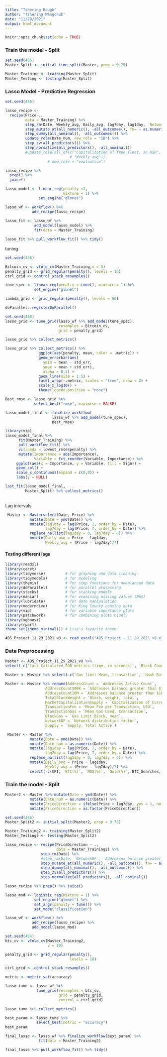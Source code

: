 ```yaml
---
title: "Tshering Rough"
author: "Tshering Wangchuk"
date: "11/28/2021"
output: html_document
---
```


```r
knitr::opts_chunk$set(echo = TRUE)
```

### Train the model -  Split

```r
set.seed(456)
Master_Split <- initial_time_split(Master, prop = 0.75)

Master_Training <- training(Master_Split)
Master_Testing <- testing(Master_Split)
```


### Lasso Model - Predictive Regression


```r
set.seed(456)

lasso_recipe <- 
  recipe(Price~.,
         data = Master_Training) %>%
         step_rm(Date, Weekly_avg, Daily_avg, lag7day, lag1day, `Network distribution factor`,`Capitalization of Current Supply, in USD`, `Supply, held by top 10% addresses`) %>%
         step_mutate_at(all_numeric(), -all_outcomes(), fn= ~ as.numeric(.)) %>%
         step_dummy(all_nominal(), -all_outcomes()) %>%
         update_role(Date_num, new_role = "ID") %>%
         step_zv(all_predictors()) %>%
         step_normalize(all_predictors(), -all_nominal())
         #update_role(all_of(c("Capitalization of free float, in USD", "Date_num", "lag1day", "lag7day", "Daily_avg",  
                             # "Weekly_avg")),
                   # new_role = "evaluative")

lasso_recipe %>%
  prep() %>%
  juice()
```

```r
lasso_model <- linear_reg(penalty =1, 
                          mixture = 1) %>%
               set_engine("glmnet") 

lasso_wf <- workflow() %>%
            add_recipe(lasso_recipe) 
  
lasso_fit <- lasso_wf %>%
             add_model(lasso_model) %>%
             fit(data = Master_Training)

lasso_fit %>% pull_workflow_fit() %>% tidy()
```

tuning 

```r
set.seed(456)

Bitcoin_cv <- vfold_cv(Master_Training,v = 5)
penalty_grid <- grid_regular(penalty(), levels = 10)
ctrl_grid <- control_stack_resamples()

tune_spec <- linear_reg(penalty = tune(), mixture = 1) %>%
             set_engine("glmnet")

lambda_grid <- grid_regular(penalty(), levels = 50)
```

```r
doParallel::registerDoParallel()

set.seed(456)
lasso_grid <- tune_grid(lasso_wf %>% add_model(tune_spec),
                        resamples = Bitcoin_cv,
                        grid = penalty_grid)

lasso_grid %>% collect_metrics()
```

```r
lasso_grid %>% collect_metrics() %>%
               ggplot(aes(penalty, mean, color = .metric)) + 
               geom_errorbar(aes(
                 ymin = mean - std_err,
                 ymax = mean + std_err),
                 alpha = 0.5) +
               geom_line(size = 1.5) + 
               facet_wrap(~.metric, scales = "free", nrow = 2) + 
               scale_x_log10() + 
               theme(legend.position = "none")
```

```r
Best_rmse <- lasso_grid %>%
             select_best("rmse", maximise = FALSE)

lasso_model_final <- finalize_workflow(
                     lasso_wf %>% add_model(tune_spec),
                     Best_rmse)
```

```r
library(vip)
lasso_model_final %>% 
      fit(Master_Training) %>%
      pull_workflow_fit() %>%
      vi(lamda = lowest_rmse$penalty) %>%
      mutate(Importance = abs(Importance),
             Variable = fct_reorder(Variable, Importance)) %>%
     ggplot(aes(x = Importance, y = Variable, fill = Sign)) +
     geom_col() + 
     scale_x_continuous(expand = c(0,0)) +
     labs(y = NULL)
```

```r
last_fit(lasso_model_final,
         Master_Split) %>% collect_metrics()
```


<br> Lag intervals

```r
 Master <- Masterselect(Date, Price) %>% 
           mutate(Date = ymd(Date)) %>% 
           mutate(lag1day = lag(Price, 1, order_by = Date),
                  lag7day = lag(Price, 7, order_by = Date)) %>%
           replace_na(list(lag1day = 0, lag7day = 0)) %>%
           mutate(Daily_avg = Price - lag1day,
                  Weekly_avg = (Price - lag7day)/7)
```


#### Testing different lags 



```r
library(readxl)
library(caret)
library(tidyverse)         # for graphing and data cleaning
library(tidymodels)        # for modeling
library(themis)            # for step functions for unbalanced data
library(doParallel)        # for parallel processing
library(stacks)            # for stacking models
library(naniar)            # for examining missing values (NAs)
library(lubridate)         # for date manipulation
library(moderndive)        # for King County housing data
library(vip)               # for variable importance plots
library(patchwork)         # for combining plots nicely
library(xgboost)
library(rpart)
theme_set(theme_minimal()) # Lisa's favorite theme
```


```r
ADS_Project_11_29_2021_v8 <- read_excel("ADS_Project - 11.29.2021.v8.xlsx")
```

### Data Preprocessing 

```r
Master <- ADS_Project_11_29_2021_v8 %>%
select(-c(`Last Calculated EOD metrics (time, in seconds)`, `Block Count`, `Block Size (mean, in bytes)`, `Block Weight, (mean`, `Capitalization of current supply, MVRV`, `Capitalization of free float, MVRV`, `Difficulty, Last Block`, `Difficulty, Mean Block`, `Mean Transaction Fee per Byte of all blocks, native units`, `Mean Transaction Fee per Byte, native units`, `Median Transaction Fee, native units`, `Median Fee per Transacation, USD`, `Addresses balance greater than 0.001 native units`, `Addresses balance greater than 0.01 native units`, `Addresses balance greater than 0.1 native units`,`Addresses balance greater than 100 native units`, `Addresses balance greater than 100K native units`, `Addresses balance greater than 10 native units`, `Addresses balance greater than 10K native units`, `Addresses balance greater than 1 native units`, `Addresses balance greater than 1K native units`, `Addresses balance greater than 1M native units`, `Addresses balance greater than 1in100K`, `Addresses balance greater than 1in100M`, `Addresses balance greater than 1in10B`, `Addresses balance greater than 1in10K`, `Addresses balance greater than 1in10K`, `Addresses balance greater than 1in10M`, `Addresses balance greater than 1in1B`, `Addresses balance greater than 1in1K`, `Addressesbalance greater than 1in1M`, `Total Fees, native units`, `Flow to exchanges, native units`, `Flow out exchanges, native units`, `Gas Limit Block`, `Gas Limit, transaction`, `Gas Used, transaction`, `Hash Rate Mean, 30d`, `Issuance, native units`, `Issuance, percent annualized`, `Issuance,  percent daily`, `Issuance Total, native units`,`NVT, adjusted, 90d MA`, `NVT, adjusted, free float,  90d MA`, `ROI, 1y (%)`, `Revenue, per hash unit (Native Currency)`, `Revenue Daily, per hash unit/second (Native Currency)`, `Miner Rev (Native Currency)`, `Supply, 10y Active`, `Supply, 5yr Active`, `Supply, 4yr Active`, `Supply, 3yr Active`, `Supply, 1yr Active Trailing (%)`, `Supply, in addresses (<0.001, native currency)`, `Supply, in addresses (<0.01M, native currency)`, `Supply, in addresses (<0.1, native currency)`, `Supply, in addresses (<1, native currency)`, `Supply, in addresses (<10, native currency)`, `Supply, in addresses (<100, native currency)`, `Supply, in addresses (<100K, native currency)`, `Supply, in addresses (<10K, native currency)`, `Supply, in addresses (<1K, native currency)`, `Supply, in addresses (<1M, native currency)`, `Supply, Miner address with 1 mining entity (native currency)`, `Supply, All Miners (native currency)`, `Transactions, adjusted transfer value (native currency)`, `Transactions, mean transfer value (native currency)`, `Transactions, median transfer value (native currency)`, `Transactions, mean transfer value ($)`, `Transactions, median transfer value (native currency)`, `Velocity, 1yr current supply`, `Volatility, 180d daily returns`, `Volatility, 30d daily returns`, `Price, BTC`, `Price, ($)`, `Transactions, median transfer value ($)`))
```

```r
Master <- Master %>% select(-c(`Gas limit Mean, transaction`, `Hash Rate, mean`, `Issuance, in USD`, `Issuance Total, in USD`, `ROI, 30D (%)`, `Revenue Daily, per hash unit/second (USD)`, `Revenue, per hash unit ($)`, `Supply Equality Ratio`, `Supply, 180D Active`, `Supply, 1yr Active`, `Supply, 2y Active`, `Supply, 1yr Active`, `Supply, Miner address with 1 mining entity ($)`, `Transactions, count`,`Transactions, count (per second)`, `Transactions, adjusted transfer value ($)`, `Coin_Days_Destroyed`, `Balance_Exchanges_(%)`, `Total_Exchange_Inflow_Volume`, `Supply, 30D Active`, `Supply, 7D Active`, `Supply, 90D Active`, `Supply, address balance (<1in10K)`, `Supply, address balance (<1in10M)`, `Supply, address balance (<1in10B)`, `Supply, address balance (<1in10K)`, `Supply, address balance (<1in1B)`, `Supply, address balance (<1in1K)`, `Supply, address balance (<1in1M)`, `Supply, in addresses (<$1)`, `Supply, in addresses (<$10)`, `Supply, in addresses (<$100)`, `Supply, in addresses (<$100K)`, `Supply, in addresses (<$10K)`, `Supply, in addresses (<$10M)`, `Supply, in addresses (<$1K)`, `Supply, held by top 1% addresses`, `Supply, 10yr expected supply`, `Supply, free float`, `Supply, All Miners ($)`, `Supply, Miner address with 1 mining entity ($)`, `Transactions, count`, `Transactions, adjusted transfer value ($)`, `Coin_Days_Destroyed`, `CPI_(%)`))
```

```r
Master <- Master %>% rename(AddressCount = `Addresses Active Count`,
                  AddressCount100K = `Addresses balance greater than $100K`,
                  AddressCount10M = `Addresses balance greater than $10M`,
                  TotalBlockWeight = `Block, weight, total`,
                  MarketCapitalizationSupply = `Capitalization of Current Supply, in USD`,
                  TransactionFee = `Mean Fee per Transaction, USD`,
                  TransactionGas = `Mean Gas Used, transaction`,
                  BlockGas = `Gas Limit Block, mean`,
                  NetworkDF = `Network distribution factor`,
                  Supply = `Supply, Total Active`)
```

```r
 Master <- Master %>%
           mutate(Date = ymd(Date)) %>% 
           mutate(Date_num = as.numeric(Date)) %>%
           mutate(lag1day = lag(Price, 1, order_by = Date),
                  lag7day = lag(Price, 7, order_by = Date)) %>%
           replace_na(list(lag1day = 0, lag7day = 0)) %>% 
           mutate(Daily_avg = Price - lag1day,
                  Weekly_avg = (Price - lag7day)/7) %>%
           select(-c(CPI, `BTC(%)`, `NDQ(%)`, `Gold(%)`, BTC_Searches, `BTCS(%)`))
```



### Train the model -  Split


```r
Master2 <- Master %>% mutate(Date = ymd(Date)) %>% 
           mutate(Date_num = as.numeric(Date)) %>%
           mutate(PriceDirection = ifelse(Price > lag7day, yes = 1, no = 0)) %>%
           mutate(PriceDirection = as.factor(PriceDirection)) 
```

```r
set.seed(456)
Master_Split2 <- initial_split(Master2, prop = 0.75)

Master_Training2 <- training(Master_Split2)
Master_Testing2 <- testing(Master_Split2)
```

```r
lasso_recipe <- recipe(PriceDirection ~ .,
                       data = Master_Training2) %>%
                step_rm(Date) %>%
                #step_rm(Date, `NetworkDF`, `Addresses balance greater than $1M`) %>%
                step_mutate_at(all_numeric(), -all_outcomes(), fn= ~ as.numeric(.)) %>%
                step_dummy(all_nominal(), -all_outcomes()) %>%
                step_zv(all_predictors()) %>%
                step_normalize(all_predictors(), -all_nominal())

lasso_recipe %>% prep() %>% juice()
```

```r
lasso_mod <- logistic_reg(mixture = 1) %>%
             set_engine("glmnet") %>% 
             set_args(penalty = tune()) %>% 
             set_mode("classification")

lasso_wf <- workflow() %>%
            add_recipe(lasso_recipe) %>%
            add_model(lasso_mod) 
```

```r
set.seed(494)
btc_cv <- vfold_cv(Master_Training2,
                   v = 10)

penalty_grid <- grid_regular(penalty(),
                             levels = 10)

ctrl_grid <- control_stack_resamples()

metric <- metric_set(accuracy)
```

```r
lasso_tune <- lasso_wf %>%
              tune_grid(resamples = btc_cv,
                        grid = penalty_grid,
                        control = ctrl_grid)

lasso_tune %>% collect_metrics()
```

```r
best_param <- lasso_tune %>%
              select_best(metric = "accuracy")
best_param
```

```r
final_lasso <- lasso_wf %>% finalize_workflow(best_param) %>%
               fit(data = Master_Training2)

final_lasso %>% pull_workflow_fit() %>% tidy()
```